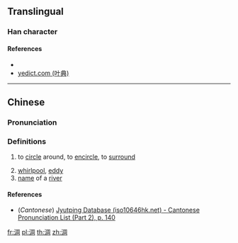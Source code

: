 {{character info/new}}
==Translingual==

===Han character===
{{Han char|rn=85|rad=水|as=08|sn=11|four=37120|canj=EBGR|ids=⿰氵周}}

====References====
* {{Han ref|kx=0629.180|dkj=17630|dj=1031.120|hdz=31656.020|uh=6DCD|ud=28109|bh=D645|bd=54853}}
* [http://yedict.com/htm/6D/6DCD.htm yedict.com (叶典)]

----

==Chinese==
{{zh-forms}}

===Pronunciation===
{{zh-pron
|m=zhōu
|c=zau1
|mc=
|oc=
|ma=
|cat=v,n,pn
}}

===Definitions===
{{zh-hanzi}}

# {{lb|zh|archaic}} to [[circle]] around, to [[encircle]], to [[surround]]
# [[whirlpool]], [[eddy]]
# [[name]] of a [[river]]

====References====
* (''Cantonese'') [http://www.iso10646hk.net/jp/document/download.jsp Jyutping Database (iso10646hk.net) - Cantonese Pronunciation List (Part 2), p. 140]

[[fr:淍]]
[[pl:淍]]
[[th:淍]]
[[zh:淍]]